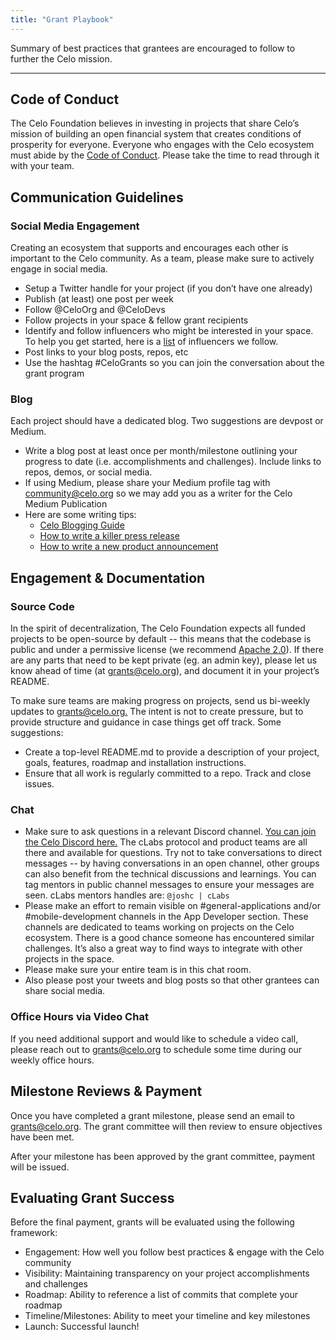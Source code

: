```yaml
---
title: "Grant Playbook"
---
```


Summary of best practices that grantees are encouraged to follow to further the Celo mission.

---

## Code of Conduct[](#code-of-conduct "Direct link to heading")

The Celo Foundation believes in investing in projects that share Celo’s mission of building an open financial system that creates conditions of prosperity for everyone. Everyone who engages with the Celo ecosystem must abide by the [Code of Conduct](https://celo.org/code-of-conduct). Please take the time to read through it with your team.

## Communication Guidelines[](#communication-guidelines "Direct link to heading")

### Social Media Engagement[](#social-media-engagement "Direct link to heading")

Creating an ecosystem that supports and encourages each other is important to the Celo community. As a team, please make sure to actively engage in social media.

* Setup a Twitter handle for your project (if you don’t have one already)
* Publish (at least) one post per week
* Follow @CeloOrg and @CeloDevs
* Follow projects in your space & fellow grant recipients
* Identify and follow influencers who might be interested in your space. To help you get started, here is a [list](https://twitter.com/i/lists/1247200668470915074) of influencers we follow.
* Post links to your blog posts, repos, etc
* Use the hashtag #CeloGrants so you can join the conversation about the grant program

### Blog[](#blog "Direct link to heading")

Each project should have a dedicated blog. Two suggestions are devpost or Medium.

* Write a blog post at least once per month/milestone outlining your progress to date (i.e. accomplishments and challenges). Include links to repos, demos, or social media.
* If using Medium, please share your Medium profile tag with [community@celo.org](mailto:community@celo.org) so we may add you as a writer for the Celo Medium Publication
* Here are some writing tips:  
   * [Celo Blogging Guide](https://docs.google.com/document/d/1pzlosMQxnOAxxHnLa7ES8pgQBRWC7ArMObI9OwU8mBI/edit?usp=sharing)  
   * [How to write a killer press release](https://medium.com/@DaveCorn/how-to-write-a-killer-press-release-cd34791d6533)  
   * [How to write a new product announcement](https://medium.com/@emilylope18/how-do-you-write-a-new-product-announcement-4706454adbad)

## Engagement & Documentation[](#engagement--documentation "Direct link to heading")

### Source Code[](#source-code "Direct link to heading")

In the spirit of decentralization, The Celo Foundation expects all funded projects to be open-source by default -- this means that the codebase is public and under a permissive license (we recommend [Apache 2.0](https://wikipedia.org/wiki/Apache%5FLicense)). If there are any parts that need to be kept private (eg. an admin key), please let us know ahead of time (at [grants@celo.org](mailto:grants@celo.org)), and document it in your project’s README.

To make sure teams are making progress on projects, send us bi-weekly updates to [grants@celo.org.](mailto:grants@celo.org.) The intent is not to create pressure, but to provide structure and guidance in case things get off track. Some suggestions:

* Create a top-level README.md to provide a description of your project, goals, features, roadmap and installation instructions.
* Ensure that all work is regularly committed to a repo. Track and close issues.

### Chat[](#chat "Direct link to heading")

* Make sure to ask questions in a relevant Discord channel. [You can join the Celo Discord here.](https://discord.gg/vRbExjv) The cLabs protocol and product teams are all there and available for questions. Try not to take conversations to direct messages -- by having conversations in an open channel, other groups can also benefit from the technical discussions and learnings. You can tag mentors in public channel messages to ensure your messages are seen. cLabs mentors handles are: `@joshc | cLabs`
* Please make an effort to remain visible on #general-applications and/or #mobile-development channels in the App Developer section. These channels are dedicated to teams working on projects on the Celo ecosystem. There is a good chance someone has encountered similar challenges. It’s also a great way to find ways to integrate with other projects in the space.
* Please make sure your entire team is in this chat room.
* Also please post your tweets and blog posts so that other grantees can share social media.

### Office Hours via Video Chat[](#office-hours-via-video-chat "Direct link to heading")

If you need additional support and would like to schedule a video call, please reach out to [grants@celo.org](mailto:grants@celo.org) to schedule some time during our weekly office hours.

## Milestone Reviews & Payment[](#milestone-reviews--payment "Direct link to heading")

Once you have completed a grant milestone, please send an email to [grants@celo.org](mailto:grants@celo.org). The grant committee will then review to ensure objectives have been met.

After your milestone has been approved by the grant committee, payment will be issued.

## Evaluating Grant Success[](#evaluating-grant-success "Direct link to heading")

Before the final payment, grants will be evaluated using the following framework:

* Engagement: How well you follow best practices & engage with the Celo community
* Visibility: Maintaining transparency on your project accomplishments and challenges
* Roadmap: Ability to reference a list of commits that complete your roadmap
* Timeline/Milestones: Ability to meet your timeline and key milestones
* Launch: Successful launch!